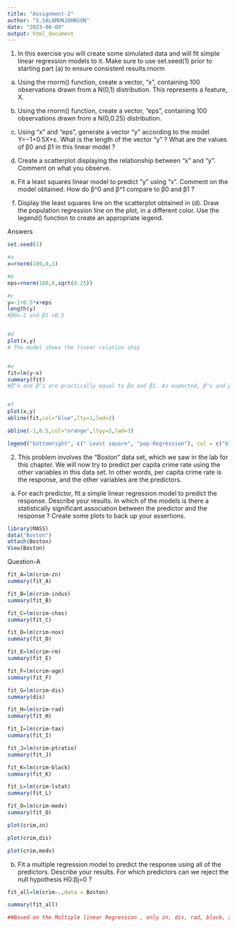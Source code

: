---
title: "Assignment-2"
author: "S.SALAMONJOHNSON"
date: "2023-08-09"
output: html_document
---

1. In this exercise you will create some simulated data and will fit simple linear regression models to it. Make sure to use set.seed(1) prior to starting part (a) to ensure consistent results.rnorm

a.	Using the rnorm() function, create a vector, “x”, containing 100 observations drawn from a N(0,1) distribution. This represents a feature, X.
b.	Using the rnorm() function, create a vector, “eps”, containing 100 observations drawn from a N(0,0.25) distribution.
c.	Using “x” and “eps”, generate a vector “y” according to the model
Y=−1+0.5X+ε.
What is the length of the vector “y” ? What are the values of β0 and β1 in this linear model ?
 
d.	Create a scatterplot displaying the relationship between “x” and “y”. Comment on what you observe.

e.	Fit a least squares linear model to predict “y” using “x”. Comment on the model obtained. How do β^0 and β^1 compare to β0 and β1 ?

f.	Display the least squares line on the scatterplot obtained in (d). Draw the population regression line on the plot, in a different color. Use the legend() function to create an appropriate legend.

Answers
```{r}
set.seed(1)

#a
x=rnorm(100,0,1)

#b
eps=rnorm(100,0,sqrt(0.25))

#c
y=-1+0.5*x+eps
length(y)
#β0=-1 and β1 =0.5


#d
plot(x,y)
# The model shows the linear relation ship


#e
fit=lm(y~x)
summary(fit)
#β^o and β^1 are practically equal to βo and β1. As expected, β^o and β^1 are statistically significant 


#f
plot(x,y)
abline(fit,col="blue",lty=1,lwd=2)

abline(-1,0.5,col="orange",ltyy=2,lwd=3)

legend("bottomright", c(" Least square", "pop-Regression"), col = c("blue", "orange"), lty = c(1, 2))


```


2.  This problem involves the “Boston” data set, which we saw in the lab for this chapter. We will now try to predict per capita crime rate using the other variables in this data set. In other words, per capita crime rate is the response, and the other variables are the predictors.
a.	For each predictor, fit a simple linear regression model to predict the response. Describe your results. In which of the models is there a statistically significant association between the predictor and the response ? Create some plots to back up your assertions.

```{r}
library(MASS)
data("Boston")
attach(Boston)
View(Boston)


```
Question-A

```{r}
fit_A=lm(crim~zn)
summary(fit_A)
```

```{r}
fit_B=lm(crim~indus)
summary(fit_B)
```

```{r}
fit_C=lm(crim~chas)
summary(fit_C)
```
```{r}
fit_D=lm(crim~nox)
summary(fit_D)
```
```{r}
fit_E=lm(crim~rm)
summary(fit_E)
```

```{r}
fit_F=lm(crim~age)
summary(fit_F)
```
```{r}
fit_G=lm(crim~dis)
summary(dis)
```
```{r}
fit_H=lm(crim~rad)
summary(fit_H)
```
```{r}
fit_I=lm(crim~tax)
summary(fit_I)
```
```{r}
fit_J=lm(crim~ptratio)
summary(fit_J)
```
```{r}
fit_K=lm(crim~black)
summary(fit_K)
```
```{r}
fit_L=lm(crim~lstat)
summary(fit_L)
```
```{r}
fit_O=lm(crim~medv)
summary(fit_O)

plot(crim,zn)

plot(crim,dis)

plot(crim,medv)
```


b.	Fit a multiple regression model to predict the response using all of the predictors. Describe your results. For which predictors can we reject the null hypothesis H0:βj=0 ?

```{r}
fit_all=lm(crim~.,data = Boston)

summary(fit_all)

##Based on the Multiple linear Regression , only zn, dis, rad, black, and medv have a significant association with crim (p-value is below 0.05) which means we can reject the null hypothesis
```






